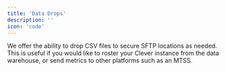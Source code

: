 ```yaml
---
title: 'Data Drops'
description: ''
icon: 'code'
---
```



We offer the ability to drop CSV files to secure SFTP locations as needed. This is useful if you would like to roster your Clever instance from the data warehouse, or send metrics to other platforms such as an MTSS.
